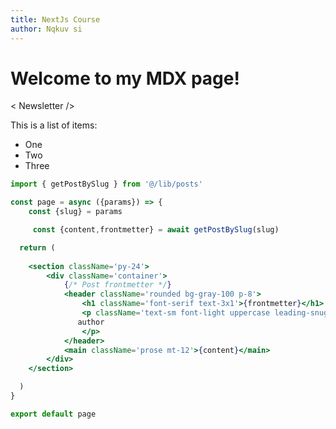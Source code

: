 ```yaml
---
title: NextJs Course
author: Nqkuv si 
---
```


# Welcome to my MDX page!
 
 < Newsletter />

This is a list of items:
 
- One
- Two
- Three

```jsx
import { getPostBySlug } from '@/lib/posts'

const page = async ({params}) => {
    const {slug} = params

     const {content,frontmetter} = await getPostBySlug(slug)

  return (
   
    <section className='py-24'>
        <div className='container'>
            {/* Post frontmetter */}
            <header className='rounded bg-gray-100 p-8'>
                <h1 className='font-serif text-3x1'>{frontmetter}</h1>
                <p className='text-sm font-light uppercase leading-snug'> 
               author
                </p>
            </header>
            <main className='prose mt-12'>{content}</main>
        </div>
    </section>

  )
}

export default page

```
 